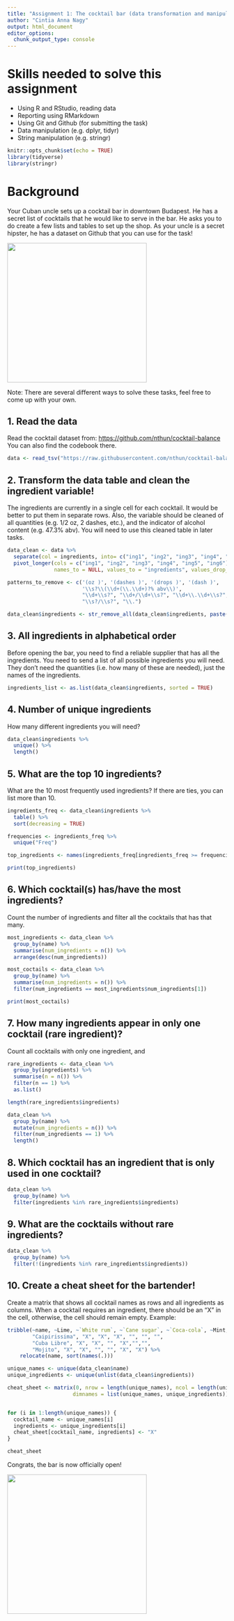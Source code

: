 ```yaml
---
title: "Assignment 1: The cocktail bar (data transformation and manipulation)"
author: "Cintia Anna Nagy"
output: html_document
editor_options: 
  chunk_output_type: console
---
```


# Skills needed to solve this assignment

-   Using R and RStudio, reading data
-   Reporting using RMarkdown
-   Using Git and Github (for submitting the task)
-   Data manipulation (e.g. dplyr, tidyr)
-   String manipulation (e.g. stringr)

```r
knitr::opts_chunk$set(echo = TRUE)
library(tidyverse)
library(stringr)
```

# Background

Your Cuban uncle sets up a cocktail bar in downtown Budapest. He has a secret list of cocktails that he would like to serve in the bar. He asks you to do create a few lists and tables to set up the shop. As your uncle is a secret hipster, he has a dataset on Github that you can use for the task!

![](https://media1.tenor.com/images/57a519cffd0ad4693be3b9c94b211540/tenor.gif?itemid=5195211){width="320"}

Note: There are several different ways to solve these tasks, feel free to come up with your own.

## 1. Read the data

Read the cocktail dataset from: <https://github.com/nthun/cocktail-balance> You can also find the codebook there.

```r
data <- read_tsv("https://raw.githubusercontent.com/nthun/cocktail-balance/master/cocktail_data.tsv")
```

## 2. Transform the data table and clean the ingredient variable!

The ingredients are currently in a single cell for each cocktail. It would be better to put them in separate rows. Also, the variable should be cleaned of all quantities (e.g. 1/2 oz, 2 dashes, etc.), and the indicator of alcohol content (e.g. 47.3% abv). You will need to use this cleaned table in later tasks.

```r
data_clean <- data %>% 
  separate(col = ingredients, into= c("ing1", "ing2", "ing3", "ing4", "ing5", "ing6"), sep = "<br/>") %>% 
  pivot_longer(cols = c("ing1", "ing2", "ing3", "ing4", "ing5", "ing6"), 
               names_to = NULL, values_to = "ingredients", values_drop_na = TRUE) 

patterns_to_remove <- c('(oz )', '(dashes )', '(drops )', '(dash )', 
                        '\\s?\\(\\d+(\\.\\d+)?% abv\\)', 
                        "\\d+\\s?", "\\d+/\\d+\\s?", "\\d+\\.\\d+\\s?",
                        "\\s?/\\s?", "\\.")

data_clean$ingredients <- str_remove_all(data_clean$ingredients, paste(patterns_to_remove, collapse = "|"))
```

## 3. All ingredients in alphabetical order

Before opening the bar, you need to find a reliable supplier that has all the ingredients. You need to send a list of all possible ingredients you will need. They don't need the quantities (i.e. how many of these are needed), just the names of the ingredients.

```r
ingredients_list <- as.list(data_clean$ingredients, sorted = TRUE)
```

## 4. Number of unique ingredients

How many different ingredients you will need?

```r
data_clean$ingredients %>% 
  unique() %>% 
  length()
```

## 5. What are the top 10 ingredients?

What are the 10 most frequently used ingredients? If there are ties, you can list more than 10.

```r
ingredients_freq <- data_clean$ingredients %>% 
  table() %>% 
  sort(decreasing = TRUE)

frequencies <- ingredients_freq %>% 
  unique("Freq")

top_ingredients <- names(ingredients_freq[ingredients_freq >= frequencies[10]])

print(top_ingredients)
```

## 6. Which cocktail(s) has/have the most ingredients?

Count the number of ingredients and filter all the cocktails that has that many.

```r
most_ingredients <- data_clean %>% 
  group_by(name) %>% 
  summarise(num_ingredients = n()) %>% 
  arrange(desc(num_ingredients))

most_coctails <- data_clean %>% 
  group_by(name) %>% 
  summarise(num_ingredients = n()) %>% 
  filter(num_ingredients == most_ingredients$num_ingredients[1])

print(most_coctails)
```

## 7. How many ingredients appear in only one cocktail (rare ingredient)?

Count all cocktails with only one ingredient, and

```r
rare_ingredients <- data_clean %>%
  group_by(ingredients) %>%
  summarise(n = n()) %>%
  filter(n == 1) %>%
  as.list()

length(rare_ingredients$ingredients)

data_clean %>% 
  group_by(name) %>% 
  mutate(num_ingredients = n()) %>% 
  filter(num_ingredients == 1) %>% 
  length()
```

## 8. Which cocktail has an ingredient that is only used in one cocktail?

```r
data_clean %>% 
  group_by(name) %>% 
  filter(ingredients %in% rare_ingredients$ingredients) 
```

## 9. What are the cocktails without rare ingredients?

```r
data_clean %>% 
  group_by(name) %>% 
  filter(!(ingredients %in% rare_ingredients$ingredients))  
```

## 10. Create a cheat sheet for the bartender!

Create a matrix that shows all cocktail names as rows and all ingredients as columns. When a cocktail requires an ingredient, there should be an "X" in the cell, otherwise, the cell should remain empty. Example:

```r
tribble(~name, ~Lime, ~`White rum`, ~`Cane sugar`, ~`Coca-cola`, ~Mint, ~Soda,
        "Caipirissima", "X", "X", "X", "", "", "",
        "Cuba Libre", "X", "X", "", "X","","",
        "Mojito", "X", "X", "", "", "X", "X") %>% 
    relocate(name, sort(names(.)))
```

```r
unique_names <- unique(data_clean$name)
unique_ingredients <- unique(unlist(data_clean$ingredients))

cheat_sheet <- matrix(0, nrow = length(unique_names), ncol = length(unique_ingredients), 
                     dimnames = list(unique_names, unique_ingredients))


for (i in 1:length(unique_names)) {
  cocktail_name <- unique_names[i]
  ingredients <- unique_ingredients[i]
  cheat_sheet[cocktail_name, ingredients] <- "X"
}

cheat_sheet
```


Congrats, the bar is now officially open!

![](https://i.pinimg.com/originals/4e/c1/0c/4ec10c9d32b2c7c28b4b638c7f809ec5.gif){width="320"}
